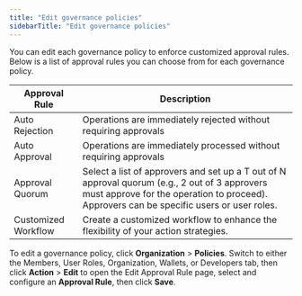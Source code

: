 ```yaml
---
title: "Edit governance policies"
sidebarTitle: "Edit governance policies"
---
```


You can edit each governance policy to enforce customized approval rules. Below is a list of approval rules you can choose from for each governance policy.

| Approval Rule        | Description |
|----------------------|-------------|
| Auto Rejection       | Operations are immediately rejected without requiring approvals |
| Auto Approval        | Operations are immediately processed without requiring approvals |
| Approval Quorum      | Select a list of approvers and set up a T out of N approval quorum (e.g., 2 out of 3 approvers must approve for the operation to proceed). Approvers can be specific users or user roles. |
| Customized Workflow  | Create a customized workflow to enhance the flexibility of your action strategies. |

To edit a governance policy, click **Organization** > **Policies**. Switch to either the Members, User Roles, Organization, Wallets, or Developers tab, then click **Action** > **Edit** to open the Edit Approval Rule page, select and configure an **Approval Rule**, then click **Save**.